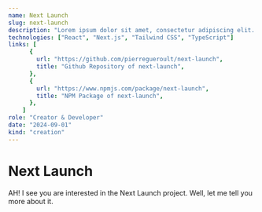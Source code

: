 ```yaml
---
name: Next Launch
slug: next-launch
description: "Lorem ipsum dolor sit amet, consectetur adipiscing elit. Nullam nec purus nec nunc. Nullam nec purus nec nunc. Nullam nec purus nec nunc. Nullam nec purus nec nunc."
technologies: ["React", "Next.js", "Tailwind CSS", "TypeScript"]
links: [
      {
        url: "https://github.com/pierregueroult/next-launch",
        title: "Github Repository of next-launch",
      },
      {
        url: "https://www.npmjs.com/package/next-launch",
        title: "NPM Package of next-launch",
      },
    ]
role: "Creator & Developer"
date: "2024-09-01"
kind: "creation"
---
```


# Next Launch

AH! I see you are interested in the Next Launch project. Well, let me tell you more about it.
